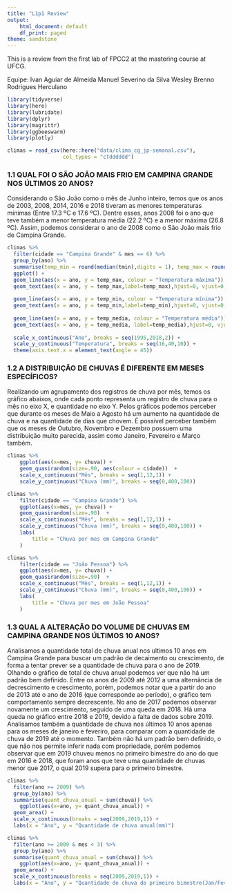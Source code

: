 ---
title: "L1p1 Review"
output:
    html_document: default
    df_print: paged
theme: sandstone
---

This is a review from the first lab of FPCC2 at the mastering course at UFCG. 

Equipe: 
    Ivan Aguiar de Almeida
    Manuel Severino da Silva
    Wesley Brenno Rodrigues Herculano

```{r echo=FALSE, message=FALSE, warning=FALSE}
library(tidyverse)
library(here)
library(lubridate)
library(dplyr)
library(magrittr)
library(ggbeeswarm)
library(plotly)

climas = read_csv(here::here("data/clima_cg_jp-semanal.csv"), 
                  col_types = "cTdddddd")

```


### 1.1 QUAL FOI O SÃO JOÃO MAIS FRIO EM CAMPINA GRANDE NOS ÚLTIMOS 20 ANOS?

Considerando o São João como o mês de Junho inteiro, temos que os anos de 2003, 2008, 2014, 2016 e 2018 tiveram as menores temperaturas mínimas (Entre 17.3 ºC e 17.6 ºC). Dentre esses, anos 2008 foi o ano que teve também a menor temperatura média (22.2 ºC) e a menor máxima (26.8 ºC). Assim, podemos considerar o ano de 2008 como o São João mais frio de Campina Grande.
    
```{r message=FALSE, warning=FALSE}
climas %>%
  filter(cidade == "Campina Grande" & mes == 6) %>%
  group_by(ano) %>%
  summarise(temp_min = round(median(tmin),digits = 1), temp_max = round(median(tmax),digits = 1), temp_media = round(median(tmedia),digits = 1)) %>%
  ggplot() +
  geom_line(aes(x = ano, y = temp_max, colour = "Temperatura máxima")) +
  geom_text(aes(x = ano, y = temp_max,label=temp_max),hjust=0, vjust=0, size=2.5) +
  
  geom_line(aes(x = ano, y = temp_min, colour = "Temperatura mínima")) +
  geom_text(aes(x = ano, y = temp_min,label=temp_min),hjust=0, vjust=0, size=2.5) +
    
  geom_line(aes(x = ano, y = temp_media, colour = "Temperatura média")) +
  geom_text(aes(x = ano, y = temp_media, label=temp_media),hjust=0, vjust=0, size=2.5) +
      
  scale_x_continuous("Ano", breaks = seq(1995,2018,2)) +
  scale_y_continuous("Temperatura", breaks = seq(16,40,10)) +
  theme(axis.text.x = element_text(angle = 45))
```
    

### 1.2 A DISTRIBUIÇÃO DE CHUVAS É DIFERENTE EM MESES ESPECÍFICOS?
Realizando um agrupamento dos registros de chuva por mês, temos os gráfico abaixos, onde cada ponto representa um registro de chuva para o mês no eixo X, e quantidade no eixo Y. Pelos gráficos podemos perceber que durante os meses de Maio a Agosto há um aumento na quantidade de chuva e na quantidade de dias que chovem. É possível perceber também que os meses de Outubro, Novembro e Dezembro possuem uma distribuição muito parecida, assim como Janeiro, Fevereiro e Março também.

```{r}
climas %>%
    ggplot(aes(x=mes, y= chuva)) + 
    geom_quasirandom(size=.90, aes(colour = cidade))  +
    scale_x_continuous("Mês", breaks = seq(1,12,1)) +
    scale_y_continuous("Chuva (mm)", breaks = seq(0,400,100)) 

climas %>%
    filter(cidade == "Campina Grande") %>%
    ggplot(aes(x=mes, y= chuva)) + 
    geom_quasirandom(size=.90)  +
    scale_x_continuous("Mês", breaks = seq(1,12,1)) +
    scale_y_continuous("Chuva (mm)", breaks = seq(0,400,100)) +
    labs(
        title = "Chuva por mes em Campina Grande"
    )

climas %>%
    filter(cidade == "João Pessoa") %>%
    ggplot(aes(x=mes, y= chuva)) + 
    geom_quasirandom(size=.90)  +
    scale_x_continuous("Mês", breaks = seq(1,12,1)) +
    scale_y_continuous("Chuva (mm)", breaks = seq(0,400,100)) + 
    labs(
        title = "Chuva por mes em João Pessoa"
    )
```


### 1.3 QUAL A ALTERAÇÃO DO VOLUME DE CHUVAS EM CAMPINA GRANDE NOS ÚLTIMOS 10 ANOS?

Analisamos a quantidade total de chuva anual nos ultimos 10 anos em Campina Grande para buscar um padrão de decaimento ou crescimento, de forma a tentar prever se a quantidade de chuva para o ano de 2019. Olhando o gráfico de total de chuva anual podemos ver que não há um padrão bem definido. Entre os anos de 2009 até 2012 a uma alternância de decrescimento e crescimento, porém, podemos notar que a partir do ano de 2013 até o ano de 2016 (que corresponde ao período), o gráfico tem comportamento sempre decrescente. No ano de 2017 podemos observar novamente um crescimento, seguido de uma queda em 2018. Há uma queda no gráfico entre 2018 e 2019, devido a falta de dados sobre 2019. Analisamos também a quantidade de chuva nos últimos 10 anos apenas para os meses de janeiro e feveriro, para comparar com a quantidade de chuva de 2019 até o momento. Também não há um padrão bem definido, o que não nos permite inferir nada com propriedade, porém podemos observar que em 2019 chuveu menos no primeiro bimestre do ano do que em 2016 e 2018, que foram anos que teve uma quantidade de chuvas menor que 2017, o qual 2019 supera para o primeiro bimestre. 

```{r}
climas %>%
  filter(ano >= 2009) %>%
  group_by(ano) %>%
  summarise(quant_chuva_anual = sum(chuva)) %>%
    ggplot(aes(x=ano, y= quant_chuva_anual)) + 
  geom_area() +
  scale_x_continuous(breaks = seq(2009,2019,1)) +
  labs(x = "Ano", y = "Quantidade de chuva anual(mm)")

climas %>%
  filter(ano >= 2009 & mes < 3) %>%
  group_by(ano) %>%
  summarise(quant_chuva_anual = sum(chuva)) %>%
    ggplot(aes(x=ano, y= quant_chuva_anual)) + 
  geom_area() +
  scale_x_continuous(breaks = seq(2009,2019,1)) + 
  labs(x = "Ano", y = "Quantidade de chuva do primeiro bimestre(Jan/Fev)")
```



